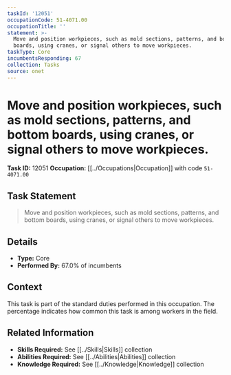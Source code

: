 ```yaml
---
taskId: '12051'
occupationCode: 51-4071.00
occupationTitle: ''
statement: >-
  Move and position workpieces, such as mold sections, patterns, and bottom
  boards, using cranes, or signal others to move workpieces.
taskType: Core
incumbentsResponding: 67
collection: Tasks
source: onet
---
```

# Move and position workpieces, such as mold sections, patterns, and bottom boards, using cranes, or signal others to move workpieces.

**Task ID:** 12051
**Occupation:** [[../Occupations|Occupation]] with code `51-4071.00`

## Task Statement

> Move and position workpieces, such as mold sections, patterns, and bottom boards, using cranes, or signal others to move workpieces.

## Details

- **Type:** Core
- **Performed By:** 67.0% of incumbents

## Context

This task is part of the standard duties performed in this occupation. The percentage indicates how common this task is among workers in the field.

## Related Information

- **Skills Required:** See [[../Skills|Skills]] collection
- **Abilities Required:** See [[../Abilities|Abilities]] collection
- **Knowledge Required:** See [[../Knowledge|Knowledge]] collection
